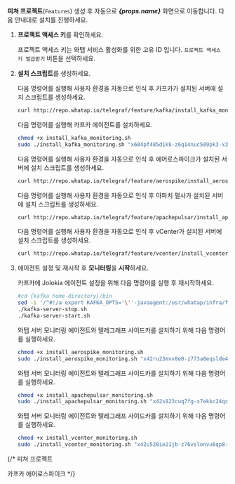 **피쳐 프로젝트**(<code class='Features'>Features</code>) 생성 후 자동으로 ***{props.name}*** 화면으로 이동합니다. 다음 안내대로 설치를 진행하세요. 

1. **프로젝트 액세스 키**를 확인하세요. 

    프로젝트 액세스 키는 와탭 서비스 활성화를 위한 고유 ID 입니다. <code class='my'>프로젝트 액세스 키 발급받기</code> 버튼을 선택하세요. 

1. **설치 스크립트**를 생성하세요. 

    <InDoc pages="kafka-introduction">

    다음 명령어를 실행해 사용자 환경을 자동으로 인식 후 카프카가 설치된 서버에 설치 스크립트를 생성하세요. 

    ```bash
    curl http://repo.whatap.io/telegraf/feature/kafka/install_kafka_monitoring.sh -o install_kafka_monitoring.sh
    ```

    다음 명령어를 실행해 카프카 에이전트를 설치하세요.
    
    ```bash
    chmod +x install_kafka_monitoring.sh
    sudo ./install_kafka_monitoring.sh "x604pf485d1kk-z6q14nuc509pk3-x39moealrfodum" "13.124.11.223/13.209.172.35"
    ```
    </InDoc>

    <InDoc pages="aerospike-introduction">

    다음 명령어를 실행해 사용자 환경을 자동으로 인식 후 에어로스파이크가 설치된 서버에 설치 스크립트를 생성하세요. 

    ```bash
    curl http://repo.whatap.io/telegraf/feature/aerospike/install_aerospike_monitoring.sh -o install_aerospike_monitoring.sh
    ```

    </InDoc>

    <InDoc pages="apache-pulsar-introduction">
    
    다음 명령어를 실행해 사용자 환경을 자동으로 인식 후 아파치 펄사가 설치된 서버에 설치 스크립트를 생성하세요. 

    ```bash
    curl http://repo.whatap.io/telegraf/feature/apachepulsar/install_apachepulsar_monitoring.sh -o install_apachepulsar_monitoring.sh
    ```

    </InDoc>

    <InDoc pages="vcenter-introduction">

    다음 명령어를 실행해 사용자 환경을 자동으로 인식 후 vCenter가 설치된 서버에 설치 스크립트를 생성하세요. 

    ```bash
    curl http://repo.whatap.io/telegraf/feature/vcenter/install_vcenter_monitoring.sh -o install_vcenter_monitoring.sh
    ```

    </InDoc>

1. 에이전트 설정 및 재시작 후 **모니터링**을 **시작**하세요.  

    <InDoc pages="kafka-introduction">

    카프카에 Jolokia 에이전트 설정을 위해 다음 명령어를 실행 후 재시작하세요.

    ```bash 
    #cd {kafka home directory}/bin
    sed -i '/^#!/a export KAFKA_OPTS='\''-javaagent:/usr/whatap/infra/feature/jolokia-agent-jvm-2.0.1-javaagent.jar=port=8778,host=127.0.0.1'\''' kafka-server-start.sh
    ./kafka-server-stop.sh
    ./kafka-server-start.sh
    ```
    </InDoc>


    <InDoc pages="aerospike-introduction">

    와탭 서버 모니터링 에이전트와 텔레그래프 사이드카를 설치하기 위해 다음 명령어를 실행하세요.

    ```bash 
    chmod +x install_aerospike_monitoring.sh
    sudo ./install_aerospike_monitoring.sh "x42ru23mvv8e0-z773a0eqslde4u-z32imrtin4l23j" "15.165.146.117"
    ```
    
    </InDoc>

    <InDoc pages="apache-pulsar-introduction">

    와탭 서버 모니터링 에이전트와 텔레그래프 사이드카를 설치하기 위해 다음 명령어를 실행하세요.

    ```bash 
    chmod +x install_apachepulsar_monitoring.sh
    sudo ./install_apachepulsar_monitoring.sh "x42s823cuq7fg-x7ekkc24qctvr1-z51hfam8avhtls" "15.165.146.117"
    ```
    
    </InDoc>

    <InDoc pages="vcenter-introduction">

    와탭 서버 모니터링 에이전트와 텔레그래프 사이드카를 설치하기 위해 다음 명령어를 실행하세요.

    ```bash 
    chmod +x install_vcenter_monitoring.sh
    sudo ./install_vcenter_monitoring.sh "x42u520ie21jb-z76vslonvu6qp8-x7dv18dj7fknuq" "15.165.146.117"
    ```
    
    </InDoc>


{/* 
피쳐 프로젝트 

카프카
에어로스파이크 
*/}